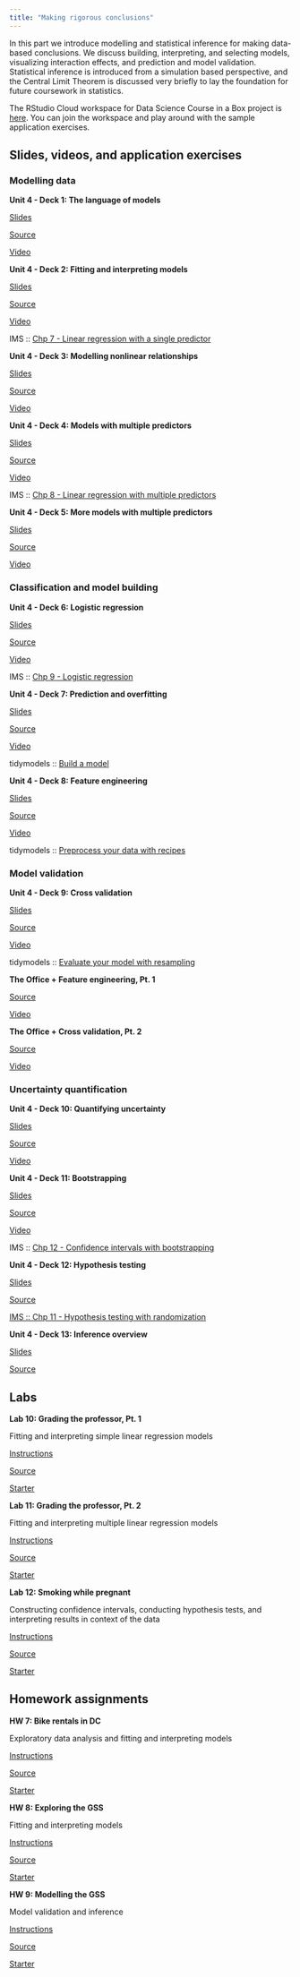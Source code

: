 ```yaml
---
title: "Making rigorous conclusions"
---
```


In this part we introduce modelling and statistical inference for making data-based conclusions.
We discuss building, interpreting, and selecting models, visualizing interaction effects, and prediction and model validation.
Statistical inference is introduced from a simulation based perspective, and the Central Limit Theorem is discussed very briefly to lay the foundation for future coursework in statistics.

::: rstudio-cloud
The RStudio Cloud workspace for Data Science Course in a Box project is [here](https://rstudio.cloud/spaces/1655/join?access_code=5rdjusfIYF5iI0Gum2vNsBDLdtdnIEELBkf2EivK).
You can join the workspace and play around with the sample application exercises.
:::

## Slides, videos, and application exercises

### Modelling data

::: slide-deck
**Unit 4 - Deck 1: The language of models**

::: slides
[Slides](https://datasciencebox.org/course-materials/_slides/u4-d01-language-of-models/u4-d01-language-of-models.html#1)
:::

::: source
[Source](https://github.com/rstudio-education/datascience-box/tree/master/course-materials/slides/u4-d01-language-of-models)
:::

::: video
[Video](https://youtu.be/MWkkvDopBKc)
:::
:::

::: slide-deck
**Unit 4 - Deck 2: Fitting and interpreting models**

::: slides
[Slides](https://datasciencebox.org/course-materials/_slides/u4-d02-fitting-interpreting-models/u4-d02-fitting-interpreting-models.html#1)
:::

::: source
[Source](https://github.com/rstudio-education/datascience-box/tree/master/course-materials/slides/u4-d02-fitting-interpreting-models)
:::

::: video
[Video](https://youtu.be/69U92Q3pwnA)
:::

::: reading
IMS :: [Chp 7 - Linear regression with a single predictor](https://openintro-ims.netlify.app/model-slr.html)
:::
:::

::: slide-deck
**Unit 4 - Deck 3: Modelling nonlinear relationships**

::: slides
[Slides](https://datasciencebox.org/course-materials/_slides/u4-d03-modeling-nonlinear-relationships/u4-d03-modeling-nonlinear-relationships.html#1)
:::

::: source
[Source](https://github.com/rstudio-education/datascience-box/tree/master/course-materials/slides/u4-d03-modeling-nonlinear-relationships)
:::

::: video
[Video](https://youtu.be/j4MZ6ZdHnHg)
:::
:::

::: slide-deck
**Unit 4 - Deck 4: Models with multiple predictors**

::: slides
[Slides](https://datasciencebox.org/course-materials/_slides/u4-d04-model-multiple-predictors/u4-d04-model-multiple-predictors.html#1)
:::

::: source
[Source](https://github.com/rstudio-education/datascience-box/tree/master/course-materials/slides/u4-d04-model-multiple-predictors)
:::

::: video
[Video](https://youtu.be/mjkNabD4oi4)
:::

::: reading
IMS :: [Chp 8 - Linear regression with multiple predictors](https://openintro-ims.netlify.app/model-mlr.html)
:::
:::

::: slide-deck
**Unit 4 - Deck 5: More models with multiple predictors**

::: slides
[Slides](https://datasciencebox.org/course-materials/_slides/u4-d05-more-model-multiple-predictors/u4-d05-more-model-multiple-predictors.html#1)
:::

::: source
[Source](https://github.com/rstudio-education/datascience-box/tree/master/course-materials/slides/u4-d05-more-model-multiple-predictors)
:::

::: video
[Video](https://youtu.be/nJAYRnLPb10)
:::
:::

### Classification and model building

::: slide-deck
**Unit 4 - Deck 6: Logistic regression**

::: slides
[Slides](https://datasciencebox.org/course-materials/_slides/u4-d06-logistic-reg/u4-d06-logistic-reg.html#1)
:::

::: source
[Source](https://github.com/rstudio-education/datascience-box/tree/master/course-materials/slides/u4-d06-logistic-reg)
:::

::: video
[Video](https://youtu.be/AidXFYSYfJg)
:::

::: reading
IMS :: [Chp 9 - Logistic regression](https://openintro-ims.netlify.app/model-logistic.html)
:::
:::

::: slide-deck
**Unit 4 - Deck 7: Prediction and overfitting**

::: slides
[Slides](https://datasciencebox.org/course-materials/_slides/u4-d07-prediction-overfitting/u4-d07-prediction-overfitting.html#1)
:::

::: source
[Source](https://github.com/rstudio-education/datascience-box/tree/master/course-materials/slides/u4-d07-prediction-overfitting)
:::

::: video
[Video](https://youtu.be/Qd4lu_Lmwi0)
:::

::: reading
tidymodels :: [Build a model](https://www.tidymodels.org/start/models/)
:::
:::

::: slide-deck
**Unit 4 - Deck 8: Feature engineering**

::: slides
[Slides](https://datasciencebox.org/course-materials/_slides/u4-d08-feature-engineering/u4-d08-feature-engineering.html#1)
:::

::: source
[Source](https://github.com/rstudio-education/datascience-box/tree/master/course-materials/slides/u4-d08-feature-engineering)
:::

::: video
[Video](https://youtu.be/wZt9ab4jBZ4)
:::

::: reading
tidymodels :: [Preprocess your data with recipes](https://www.tidymodels.org/start/recipes/)
:::
:::

### Model validation

::: slide-deck
**Unit 4 - Deck 9: Cross validation**

::: slides
[Slides](https://datasciencebox.org/course-materials/_slides/u4-d09-cross-validation/u4-d09-cross-validation.html#1)
:::

::: source
[Source](https://github.com/rstudio-education/datascience-box/tree/master/course-materials/slides/u4-d09-cross-validation)
:::

::: video
[Video](https://youtu.be/L1KfIISmUT4)
:::

::: reading
tidymodels :: [Evaluate your model with resampling](https://www.tidymodels.org/start/resampling/)
:::
:::

::: application-exercise
**The Office + Feature engineering, Pt. 1**

::: source
[Source](https://github.com/rstudio-education/datascience-box/tree/master/course-materials/application-exercises/ae-09-feat-eng-cv/theoffice.qmd)
:::

::: video
[Video](https://youtu.be/qsUYstdN4LQ)
:::
:::

::: application-exercise
**The Office + Cross validation, Pt. 2**

::: source
[Source](https://github.com/rstudio-education/datascience-box/tree/master/course-materials/application-exercises/ae-09-feat-eng-cv/theoffice.qmd)
:::

::: video
[Video](https://youtu.be/WstIr94Fdjc)
:::
:::

### Uncertainty quantification

::: slide-deck
**Unit 4 - Deck 10: Quantifying uncertainty**

::: slides
[Slides](https://datasciencebox.org/course-materials/_slides/u4-d10-quantify-uncertainty/u4-d10-quantify-uncertainty.html#1)
:::

::: source
[Source](https://github.com/rstudio-education/datascience-box/tree/master/course-materials/slides/u4-d10-quantify-uncertainty)
:::

::: video
[Video](https://youtu.be/LYpKrtZmQtI)
:::
:::

::: slide-deck
**Unit 4 - Deck 11: Bootstrapping**

::: slides
[Slides](https://datasciencebox.org/course-materials/_slides/u4-d11-bootstrap/u4-d11-bootstrap.html#1)
:::

::: source
[Source](https://github.com/rstudio-education/datascience-box/tree/master/course-materials/slides/u4-d11-bootstrap)
:::

::: video
[Video](https://youtu.be/bdqpI3iVOso)
:::

::: reading
IMS :: [Chp 12 - Confidence intervals with bootstrapping](https://openintro-ims.netlify.app/foundations-bootstrapping.html)
:::
:::

::: slide-deck
**Unit 4 - Deck 12: Hypothesis testing**

::: slides
[Slides](https://datasciencebox.org/course-materials/_slides/u4-d12-hypothesis-testing/u4-d12-hypothesis-testing.html#1)
:::

::: source
[Source](https://github.com/rstudio-education/datascience-box/tree/master/course-materials/slides/u4-d12-hypothesis-testing)
:::

::: reading
[IMS :: Chp 11 - Hypothesis testing with randomization](https://openintro-ims.netlify.app/foundations-randomization.html)
:::
:::

::: slide-deck
**Unit 4 - Deck 13: Inference overview**

::: slides
[Slides](https://datasciencebox.org/course-materials/_slides/u4-d13-inference-overview/u4-d13-inference-overview.html#1)
:::

::: source
[Source](https://github.com/rstudio-education/datascience-box/tree/master/course-materials/slides/u4-d13-inference-overview)
:::
:::

## Labs

::: lab
**Lab 10: Grading the professor, Pt. 1**

Fitting and interpreting simple linear regression models

::: instructions
[Instructions](https://datasciencebox.org/course-materials/lab-instructions/lab-10/lab-10-slr-course-evals.html)
:::

::: source
[Source](https://github.com/rstudio-education/datascience-box/tree/master/course-materials/lab-instructions/lab-10)
:::

::: starter
[Starter](https://github.com/rstudio-education/datascience-box/tree/master/course-materials/starters/lab/lab-10-slr-course-evals)
:::
:::

::: lab
**Lab 11: Grading the professor, Pt. 2**

Fitting and interpreting multiple linear regression models

::: instructions
[Instructions](https://datasciencebox.org/course-materials/lab-instructions/lab-11/lab-11-mlr-course-evals.html)
:::

::: source
[Source](https://github.com/rstudio-education/datascience-box/tree/master/course-materials/lab-instructions/lab-11)
:::

::: starter
[Starter](https://github.com/rstudio-education/datascience-box/tree/master/course-materials/starters/lab/lab-11-mlr-course-evals)
:::
:::

::: lab
**Lab 12: Smoking while pregnant**

Constructing confidence intervals, conducting hypothesis tests, and interpreting results in context of the data

::: instructions
[Instructions](https://datasciencebox.org/course-materials/lab-instructions/lab-12/lab-12-inference-smoking.html)
:::

::: source
[Source](https://github.com/rstudio-education/datascience-box/tree/master/course-materials/lab-instructions/lab-12)
:::

::: starter
[Starter](https://github.com/rstudio-education/datascience-box/tree/master/course-materials/starters/lab/lab-12-inference-smoking)
:::
:::

## Homework assignments

::: homework
**HW 7: Bike rentals in DC**

Exploratory data analysis and fitting and interpreting models

::: instructions
[Instructions](https://datasciencebox.org/course-materials/hw-instructions/hw-07/hw-07-bike-rentals-dc.html)
:::

::: source
[Source](https://github.com/rstudio-education/datascience-box/tree/master/course-materials/hw-instructions/hw-07)
:::

::: starter
[Starter](https://github.com/rstudio-education/datascience-box/tree/master/course-materials/starters/hw/hw-07-bike-rentals-dc)
:::
:::

::: homework
**HW 8: Exploring the GSS**

Fitting and interpreting models

::: instructions
[Instructions](https://datasciencebox.org/course-materials/hw-instructions/hw-08/hw-08-exploring-gss.html)
:::

::: source
[Source](https://github.com/rstudio-education/datascience-box/tree/master/course-materials/hw-instructions/hw-08)
:::

::: starter
[Starter](https://github.com/rstudio-education/datascience-box/tree/master/course-materials/starters/hw/hw-08-exploring-gss)
:::
:::

::: homework
**HW 9: Modelling the GSS**

Model validation and inference

::: instructions
[Instructions](https://datasciencebox.org/course-materials/hw-instructions/hw-09/hw-09-modeling-gss.html)
:::

::: source
[Source](https://github.com/rstudio-education/datascience-box/tree/master/course-materials/hw-instructions/hw-09)
:::

::: starter
[Starter](https://github.com/rstudio-education/datascience-box/tree/master/course-materials/starters/hw/hw-09-modeling-gss)
:::
:::
